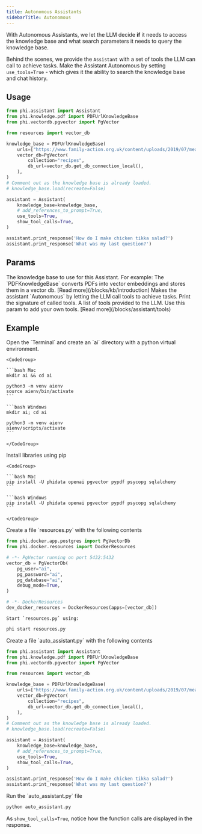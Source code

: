 ```yaml
---
title: Autonomous Assistants
sidebarTitle: Autonomous
---
```


With Autonomous Assistants, we let the LLM decide **if** it needs to access the knowledge base and what search parameters it needs to query the knowledge base.

Behind the scenes, we provide the `Assistant` with a set of tools the LLM can call to achieve tasks. Make the Assistant Autonomous by setting `use_tools=True` - which gives it the ability to search the knowledge base and chat history.

## Usage

```python auto_assistant.py
from phi.assistant import Assistant
from phi.knowledge.pdf import PDFUrlKnowledgeBase
from phi.vectordb.pgvector import PgVector

from resources import vector_db

knowledge_base = PDFUrlKnowledgeBase(
    urls=["https://www.family-action.org.uk/content/uploads/2019/07/meals-more-recipes.pdf"],
    vector_db=PgVector(
        collection="recipes",
        db_url=vector_db.get_db_connection_local(),
    ),
)
# Comment out as the knowledge base is already loaded.
# knowledge_base.load(recreate=False)

assistant = Assistant(
    knowledge_base=knowledge_base,
    # add_references_to_prompt=True,
    use_tools=True,
    show_tool_calls=True,
)

assistant.print_response('How do I make chicken tikka salad?')
assistant.print_response('What was my last question?')
```

## Params

<ResponseField name="knowledge_base" type="KnowledgeBase">
  The knowledge base to use for this Assistant. For example: The
  `PDFKnowledgeBase` converts PDFs into vector embeddings and stores them in a
  vector db. [Read more](/blocks/kb/introduction)
</ResponseField>
<ResponseField name="use_tools" type="bool" default="False">
  Makes the assistant `Autonomous` by letting the LLM call tools to achieve
  tasks.
</ResponseField>
<ResponseField name="show_tool_calls" type="bool" default="False">
  Print the signature of called tools.
</ResponseField>
<ResponseField
  name="tools"
  type="List[Union[Tool, ToolRegistry, Callable, Dict, Function]]"
>
  A list of tools provided to the LLM. Use this param to add your own tools.
  [Read more](/blocks/assistant/tools)
</ResponseField>

## Example

<Steps>
  <Step title="Create a virtual environment">
    Open the `Terminal` and create an `ai` directory with a python virtual environment.

    <CodeGroup>

    ```bash Mac
    mkdir ai && cd ai

    python3 -m venv aienv
    source aienv/bin/activate
    ```

    ```bash Windows
    mkdir ai; cd ai

    python3 -m venv aienv
    aienv/scripts/activate
    ```

    </CodeGroup>

  </Step>
  <Step title="Install libraries">
    Install libraries using pip

    <CodeGroup>

    ```bash Mac
    pip install -U phidata openai pgvector pypdf psycopg sqlalchemy
    ```

    ```bash Windows
    pip install -U phidata openai pgvector pypdf psycopg sqlalchemy
    ```

    </CodeGroup>

  </Step>
  <Step title="Start PgVector">
    Create a file `resources.py` with the following contents

```python resources.py
from phi.docker.app.postgres import PgVectorDb
from phi.docker.resources import DockerResources

# -*- PgVector running on port 5432:5432
vector_db = PgVectorDb(
    pg_user="ai",
    pg_password="ai",
    pg_database="ai",
    debug_mode=True,
)

# -*- DockerResources
dev_docker_resources = DockerResources(apps=[vector_db])
```

    Start `resources.py` using:

```bash
phi start resources.py
```

  </Step>
  <Step title="Create a Autonomous Assistant">
    Create a file `auto_assistant.py` with the following contents

```python auto_assistant.py
from phi.assistant import Assistant
from phi.knowledge.pdf import PDFUrlKnowledgeBase
from phi.vectordb.pgvector import PgVector

from resources import vector_db

knowledge_base = PDFUrlKnowledgeBase(
    urls=["https://www.family-action.org.uk/content/uploads/2019/07/meals-more-recipes.pdf"],
    vector_db=PgVector(
        collection="recipes",
        db_url=vector_db.get_db_connection_local(),
    ),
)
# Comment out as the knowledge base is already loaded.
# knowledge_base.load(recreate=False)

assistant = Assistant(
    knowledge_base=knowledge_base,
    # add_references_to_prompt=True,
    use_tools=True,
    show_tool_calls=True,
)

assistant.print_response('How do I make chicken tikka salad?')
assistant.print_response('What was my last question?')
```

  </Step>
  <Step title="Run the assistant">
    Run the `auto_assistant.py` file

```bash
python auto_assistant.py
```

  </Step>
</Steps>

As `show_tool_calls=True`, notice how the function calls are displayed in the response.
